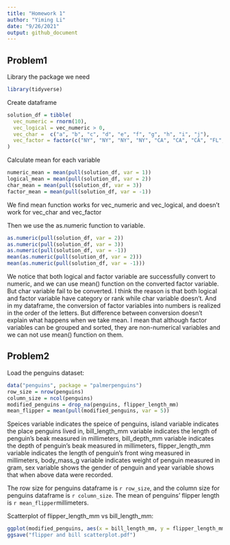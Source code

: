 ```yaml
---
title: "Homework 1"
author: "Yiming Li"
date: "9/26/2021"
output: github_document
---
```


## Problem1 

Library the package we need 
```r
library(tidyverse)
```

Create dataframe
```r
solution_df = tibble(
  vec_numeric = rnorm(10),
  vec_logical = vec_numeric > 0, 
  vec_char =  c("a", "b", "c", "d", "e", "f", "g", "h", "i", "j"),
  vec_factor = factor(c("NY", "NY", "NY", "NY", "CA", "CA", "CA", "FL", "FL", "FL"))
)
```

Calculate mean for each variable
```r
numeric_mean = mean(pull(solution_df, var = 1))
logical_mean = mean(pull(solution_df, var = 2))
char_mean = mean(pull(solution_df, var = 3))
factor_mean = mean(pull(solution_df, var = -1))
```
We find mean function works for vec_numeric and vec_logical, and doesn't work for vec_char and vec_factor

Then we use the as.numeric function to variable.
```r
as.numeric(pull(solution_df, var = 2))
as.numeric(pull(solution_df, var = 3))
as.numeric(pull(solution_df, var = -1))
mean(as.numeric(pull(solution_df, var = 2)))
mean(as.numeric(pull(solution_df, var = -1)))
```
We notice that both logical and factor variable are successfully convert to numeric, and we can use mean() function on the converted factor variable. But char variable fail to be converted. I think the reason is that both logical and factor variable have category or rank while char variable doesn't. And in my dataframe, the conversion of factor variables into numbers is realized in the order of the letters. 
But difference between conversion doesn't explain what happens when we take mean. I mean that although factor variables can be grouped and sorted, they are non-numerical variables and we can not use mean() function on them. 

## Problem2

Load the penguins dataset:
```r
data("penguins", package = "palmerpenguins")
row_size = nrow(penguins)
column_size = ncol(penguins)
modified_penguins = drop_na(penguins, flipper_length_mm)
mean_flipper = mean(pull(modified_penguins, var = 5))
```
Speices variable indicates the speice of penguins, island variable indicates the place penguins lived in, bill_length_mm variable indicates the length of penguin's beak measured in millimeters, bill_depth_mm variable indicates the depth of penguin's beak measured in millimeters, flipper_length_mm variable indicates the length of penguin's front wing measured in millimeters, body_mass_g variable indicates weight of penguin measured in gram, sex variable shows the gender of penguin and year variable shows that when above data were recorded.

The row size for penguins dataframe is `r row_size`, and the column size for penguins dataframe is `r column_size`. The mean of penguins' flipper length is `r mean_flipper`millimeters.

Scatterplot of flipper_length_mm vs bill_length_mm:
```r
ggplot(modified_penguins, aes(x = bill_length_mm, y = flipper_length_mm)) + geom_point(aes(color = species))
ggsave("flipper and bill scatterplot.pdf")
```

